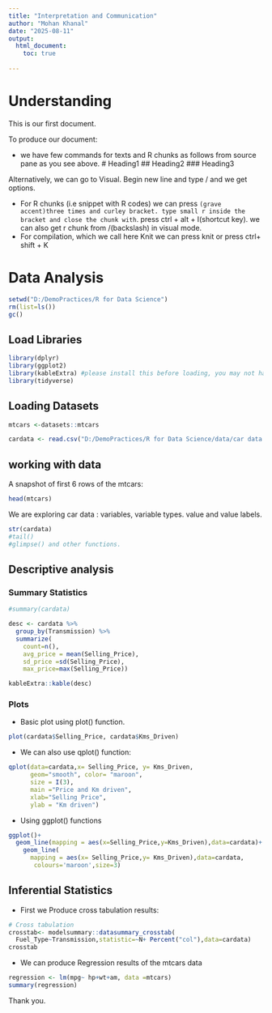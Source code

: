 ```yaml
---
title: "Interpretation and Communication"
author: "Mohan Khanal"
date: "2025-08-11"
output:   
  html_document:
    toc: true
    
---
```


# Understanding

This is our first document.

To produce our document:

-   we have few commands for texts and R chunks as follows from source pane as you see above. \# Heading1 \## Heading2 \### Heading3

Alternatively, we can go to Visual. Begin new line and type / and we get options.

-   For R chunks (i.e snippet with R codes) we can press `(grave accent)three times and curley bracket. type small r inside the bracket and close the chunk with`. press ctrl + alt + I(shortcut key). we can also get r chunk from /(backslash) in visual mode.
-   For compilation, which we call here Knit we can press knit or press ctrl+ shift + K

# Data Analysis

```r
setwd("D:/DemoPractices/R for Data Science")
rm(list=ls())
gc()
```

## Load Libraries

```r
library(dplyr)
library(ggplot2)
library(kableExtra) #please install this before loading, you may not have installed. 
library(tidyverse)

```

## Loading Datasets

```r
mtcars <-datasets::mtcars

cardata <- read.csv("D:/DemoPractices/R for Data Science/data/car data.csv")
```

## working with data

A snapshot of first 6 rows of the mtcars:

```r
head(mtcars)
```

We are exploring car data : variables, variable types. value and value labels.

```r
str(cardata)
#tail()
#glimpse() and other functions.
```

## Descriptive analysis

### Summary Statistics

```r
#summary(cardata)

desc <- cardata %>% 
  group_by(Transmission) %>% 
  summarize(
    count=n(),
    avg_price = mean(Selling_Price),
    sd_price =sd(Selling_Price),  
    max_price=max(Selling_Price))

kableExtra::kable(desc)
```

### Plots

-   Basic plot using plot() function.

```r
plot(cardata$Selling_Price, cardata$Kms_Driven) 
```

-   We can also use qplot() function:

```r
qplot(data=cardata,x= Selling_Price, y= Kms_Driven,
      geom="smooth", color= "maroon",
      size = I(3),
      main ="Price and Km driven",
      xlab="Selling Price",
      ylab = "Km driven")
```

-   Using ggplot() functions

```r
ggplot()+
  geom_line(mapping = aes(x=Selling_Price,y=Kms_Driven),data=cardata)+
    geom_line(
      mapping = aes(x= Selling_Price,y= Kms_Driven),data=cardata,
       colours='maroon',size=3)
```

## Inferential Statistics

-   First we Produce cross tabulation results:

```r
# Cross tabulation
crosstab<- modelsummary::datasummary_crosstab(
  Fuel_Type~Transmission,statistic=~N+ Percent("col"),data=cardata)
crosstab
```

-   We can produce Regression results of the mtcars data

```r
regression <- lm(mpg~ hp+wt+am, data =mtcars)
summary(regression)
```

Thank you.











